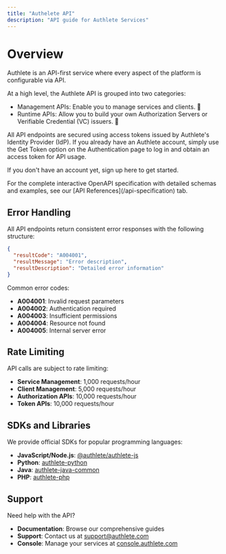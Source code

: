 ```yaml
---
title: "Authelete API"
description: "API guide for Authlete Services"
---
```

# Overview

Authlete is an API-first service where every aspect of the platform is configurable via API.

At a high level, the Authlete API is grouped into two categories:

- Management APIs: Enable you to manage services and clients. 🔧
- Runtime APIs: Allow you to build your own Authorization Servers or Verifiable Credential (VC) issuers. 🔐

All API endpoints are secured using access tokens issued by Authlete's Identity Provider (IdP). If you already have an Authlete account, simply use the Get Token option on the Authentication page to log in and obtain an access token for API usage.

If you don't have an account yet, sign up here to get started.

<Note>
  For the complete interactive OpenAPI specification with detailed schemas and examples, see our [API References](/api-specification) tab.
</Note>

<OpenApi spec="app/specs/shared/3.0.16/en.yaml" />

## Error Handling

All API endpoints return consistent error responses with the following structure:

```json
{
  "resultCode": "A004001",
  "resultMessage": "Error description",
  "resultDescription": "Detailed error information"
}
```

Common error codes:

- **A004001**: Invalid request parameters
- **A004002**: Authentication required
- **A004003**: Insufficient permissions
- **A004004**: Resource not found
- **A004005**: Internal server error

## Rate Limiting

API calls are subject to rate limiting:

- **Service Management**: 1,000 requests/hour
- **Client Management**: 5,000 requests/hour
- **Authorization APIs**: 10,000 requests/hour
- **Token APIs**: 10,000 requests/hour

## SDKs and Libraries

We provide official SDKs for popular programming languages:

- **JavaScript/Node.js**: [@authlete/authlete-js](https://www.npmjs.com/package/@authlete/authlete-js)
- **Python**: [authlete-python](https://pypi.org/project/authlete-python/)
- **Java**: [authlete-java-common](https://mvnrepository.com/artifact/com.authlete/authlete-java-common)
- **PHP**: [authlete-php](https://packagist.org/packages/authlete/authlete-php)

## Support

Need help with the API?

- **Documentation**: Browse our comprehensive guides
- **Support**: Contact us at [support@authlete.com](mailto:support@authlete.com)
- **Console**: Manage your services at [console.authlete.com](https://console.authlete.com)